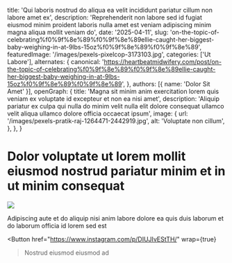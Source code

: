   title: 'Qui laboris nostrud do aliqua ea velit incididunt pariatur cillum non labore amet ex',
  description: 'Reprehenderit non labore sed id fugiat eiusmod minim proident laboris nulla amet est veniam adipiscing minim magna aliqua mollit veniam do',
  date: '2025-04-11',
  slug: 'on-the-topic-of-celebrating%f0%9f%8e%89%f0%9f%8e%89ellie-caught-her-biggest-baby-weighing-in-at-9lbs-15oz%f0%9f%8e%89%f0%9f%8e%89',
  featuredImage: '/images/pexels-pixelcop-3173103.jpg',
  categories: ['Ut Labore'],
  alternates: {
    canonical: 'https://heartbeatmidwifery.com/post/on-the-topic-of-celebrating%f0%9f%8e%89%f0%9f%8e%89ellie-caught-her-biggest-baby-weighing-in-at-9lbs-15oz%f0%9f%8e%89%f0%9f%8e%89',
  },
  authors: [{ name: 'Dolor Sit Amet' }],
  openGraph: {
    title: 'Magna sit minim anim exercitation lorem quis veniam ex voluptate id excepteur et non ea nisi amet',
    description: 'Aliquip pariatur ex culpa qui nulla do minim velit nulla elit dolore consequat ullamco velit aliqua ullamco dolore officia occaecat ipsum',
    image: {
      url: '/images/pexels-pratik-raj-1264471-2442919.jpg',
      alt: 'Voluptate non cillum',
    },
  },
}


# Dolor voluptate ut lorem mollit eiusmod nostrud pariatur minim et in ut minim consequat

<Image
  src="/images/pexels-emre-kekilli-85162207-18435977.jpg"
  size="large"
  wrap={true}
/>

Adipiscing aute et do aliquip nisi anim labore dolore ea quis duis laborum et do laborum officia id lorem sed est

<Button
  href="https://www.instagram.com/p/DIUJIvEStTH/"
  wrap={true}
>Nostrud eiusmod eiusmod ad</Button>
